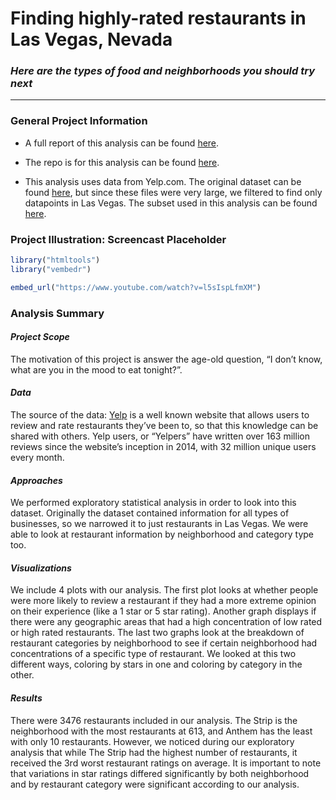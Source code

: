 # **Finding highly-rated restaurants in Las Vegas, Nevada**
### ***Here are the types of food and neighborhoods you should try next***

***

### **General Project Information**

* A full report of this analysis can be found [here](Report.html). 

* The repo is for this analysis can be found [here](https://github.com/anukafi/finalproject.github.io.git).

* This analysis uses data from Yelp.com. The original dataset can be found [here](https://www.kaggle.com/yelp-dataset/yelp-dataset/version/6), but since these files were very large, we filtered to find only datapoints in Las Vegas. The subset used in this analysis can be found [here](https://drive.google.com/drive/folders/1pv1kB8oF7DLqWeWaSoDqLAMhqVHLMOqu?usp=sharing).


### **Project Illustration: Screencast Placeholder**

```r
library("htmltools")
library("vembedr")

embed_url("https://www.youtube.com/watch?v=l5sIspLfmXM")
```


### **Analysis Summary**

#### *Project Scope*
The motivation of this project is answer the age-old question, "I don't know, what are you in the mood to eat tonight?".

#### *Data* 
The source of the data: [Yelp](https://www.yelp.com/) is a well known website that allows users to review and rate restaurants they've been to, so that this knowledge can be shared with others. Yelp users, or "Yelpers" have written over 163 million reviews since the website's inception in 2014, with 32 million unique users every month.

#### *Approaches*
We performed exploratory statistical analysis in order to look into this dataset. Originally the dataset contained information for all types of businesses, so we narrowed it to just restaurants in Las Vegas. We were able to look at restaurant information by neighborhood and category type too. 

#### *Visualizations*
We include 4 plots with our analysis. The first plot looks at whether people were more likely to review a restaurant if they had a more extreme opinion on their experience (like a 1 star or 5 star rating). Another graph displays if there were any geographic areas that had a high concentration of low rated or high rated restaurants. The last two graphs look at the breakdown of restaurant categories by neighborhood to see if certain neighborhood had concentrations of a specific type of restaurant. We looked at this two different ways, coloring by stars in one and coloring by category in the other. 

#### *Results*
There were 3476 restaurants included in our analysis. The Strip is the neighborhood with the most restaurants at 613, and Anthem has the least with only 10 restaurants. However, we noticed during our exploratory analysis that while The Strip had the highest number of restaurants, it received the 3rd worst restaurant ratings on average. It is important to note that variations in star ratings differed significantly by both neighborhood and by restaurant category were significant according to our analysis. 